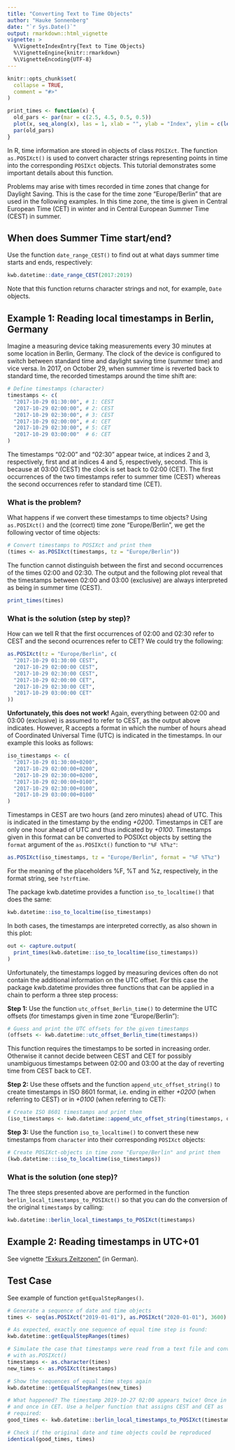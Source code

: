 ```yaml
---
title: "Converting Text to Time Objects"
author: "Hauke Sonnenberg"
date: "`r Sys.Date()`"
output: rmarkdown::html_vignette
vignette: >
  %\VignetteIndexEntry{Text to Time Objects}
  %\VignetteEngine{knitr::rmarkdown}
  %\VignetteEncoding{UTF-8}
---
```


```r
knitr::opts_chunk$set(
  collapse = TRUE,
  comment = "#>"
)

print_times <- function(x) {
  old_pars <- par(mar = c(2.5, 4.5, 0.5, 0.5))
  plot(x, seq_along(x), las = 1, xlab = "", ylab = "Index", ylim = c(length(x) + 0.4, 0.6))
  par(old_pars)
}
```

In R, time information are stored in objects of class `POSIXct`. The function
`as.POSIXct()` is used to convert character strings representing points in 
time into the corresponding `POSIXct` objects. This tutorial demonstrates
some important details about this function.

Problems may arise with times recorded in time zones that change for Daylight
Saving. This is the case for the time zone "Europe/Berlin" that are used in the
following examples. In this time zone, the time is given in Central European
Time (CET) in winter and in Central European Summer Time (CEST) in summer.

## When does Summer Time start/end?

Use the function `date_range_CEST()` to find out at what days summer time starts
and ends, respectively:

```r
kwb.datetime::date_range_CEST(2017:2019)
```
Note that this function returns character strings and not, for example, `Date`
objects.

## Example 1: Reading local timestamps in Berlin, Germany

Imagine a measuring device taking measurements every 30 minutes at some location
in Berlin, Germany. The clock of the device is configured to switch between
standard time and daylight saving time (summer time) and vice versa. In 2017, on
October 29, when summer time is reverted back to standard time, the recorded
timestamps around the time shift are:

```r
# Define timestamps (character)
timestamps <- c(
  "2017-10-29 01:30:00", # 1: CEST
  "2017-10-29 02:00:00", # 2: CEST
  "2017-10-29 02:30:00", # 3: CEST
  "2017-10-29 02:00:00", # 4: CET
  "2017-10-29 02:30:00", # 5: CET
  "2017-10-29 03:00:00"  # 6: CET
)
```

The timestamps "02:00" and "02:30" appear twice, at indices 2 and 3,
respectively, first and at indices 4 and 5, respectively, second. This is
because at 03:00 (CEST) the clock is set back to 02:00 (CET). The first
occurrences of the two timestamps refer to summer time (CEST) whereas the second
occurrences refer to standard time (CET).

### What is the problem?

What happens if we convert these timestamps to time objects? Using 
`as.POSIXct()` and the (correct) time zone "Europe/Berlin", we get the following
vector of time objects:

```r
# Convert timestamps to POSIXct and print them
(times <- as.POSIXct(timestamps, tz = "Europe/Berlin"))
``` 
The function cannot distinguish between the first and second occurrences of the
times 02:00 and  02:30. The output and the following plot reveal that the
timestamps between 02:00 and 03:00 (exclusive) are always interpreted as being
in summer time (CEST).

```r
print_times(times)
```

### What is the solution (step by step)?

How can we tell R that the first occurrences of 02:00 and 02:30 refer to CEST
and the second ocurrences refer to CET? We could try the following:

```r
as.POSIXct(tz = "Europe/Berlin", c(
  "2017-10-29 01:30:00 CEST",
  "2017-10-29 02:00:00 CEST",
  "2017-10-29 02:30:00 CEST",
  "2017-10-29 02:00:00 CET",
  "2017-10-29 02:30:00 CET",
  "2017-10-29 03:00:00 CET"
))
```

**Unfortunately, this does not work!** Again, everything between 02:00 and 03:00
(exclusive) is assumed to refer to CEST, as the output above indicates. However,
R accepts a format in which the number of hours ahead of Coordinated Universal
Time (UTC) is indicated in the timestamps. In our example this looks as follows:

```r
iso_timestamps <- c(
  "2017-10-29 01:30:00+0200",
  "2017-10-29 02:00:00+0200",
  "2017-10-29 02:30:00+0200",
  "2017-10-29 02:00:00+0100",
  "2017-10-29 02:30:00+0100",
  "2017-10-29 03:00:00+0100"
)
```

Timestamps in CEST are two hours (and zero minutes) ahead of UTC. This is 
indicated in the timestamp by the ending *+0200*. Timestamps in CET are only one 
hour ahead of UTC and thus indicated by *+0100*. Timestamps given in this format 
can be converted to POSIXct objects by setting the `format` argument of the 
`as.POSIXct()` function to `"%F %T%z"`:

```r
as.POSIXct(iso_timestamps, tz = "Europe/Berlin", format = "%F %T%z")
```

For the meaning of the placeholders %F, %T and %z, respectively, in the
format string, see `?strftime`. 

The package kwb.datetime provides a function `iso_to_localtime()` that does
the same:

```r
kwb.datetime::iso_to_localtime(iso_timestamps)
```

In both cases, the timestamps are interpreted correctly, as also shown in this 
plot:

```r
out <- capture.output(
  print_times(kwb.datetime::iso_to_localtime(iso_timestamps))
)
```

Unfortunately, the timestamps logged by measuring devices often do not contain
the additional information on the UTC offset. For this case the package
kwb.datetime provides three functions that can be applied in a chain to perform
a three step process:

**Step 1:** Use the function `utc_offset_Berlin_time()` to determine the UTC 
offsets (for timestamps given in time zone "Europe/Berlin"):

```r
# Guess and print the UTC offsets for the given timestamps
(offsets <- kwb.datetime::utc_offset_Berlin_time(timestamps))
```

This function requires the timestamps to be sorted in increasing order. 
Otherwise it cannot decide between CEST and CET for possibly unambiguous 
timestamps between 02:00 and 03:00 at the day of reverting time from CEST back
to CET.

**Step 2:** Use these offsets and the function `append_utc_offset_string()` to 
create timestamps in ISO 8601 format, i.e. ending in either *+0200* (when 
referring to CEST) or in *+0100* (when referring to CET):

```r
# Create ISO 8601 timestamps and print them
(iso_timestamps <- kwb.datetime::append_utc_offset_string(timestamps, offsets))
```

**Step 3:** Use the function `iso_to_localtime()` to convert these new 
timestamps from `character` into their corresponding `POSIXct` objects:

```r
# Create POSIXct-objects in time zone "Europe/Berlin" and print them
(kwb.datetime:::iso_to_localtime(iso_timestamps))
```

### What is the solution (one step)?

The three steps presented above are performed in the function
`berlin_local_timestamps_to_POSIXct()` so that you can do the conversion of the
original `timestamps` by calling:

```r
kwb.datetime::berlin_local_timestamps_to_POSIXct(timestamps)
```

## Example 2: Reading timestamps in UTC+01

See vignette ["Exkurs Zeitzonen"](timezones.html) (in German).

## Test Case

See example of function `getEqualStepRanges()`.

```r
# Generate a sequence of date and time objects
times <- seq(as.POSIXct("2019-01-01"), as.POSIXct("2020-01-01"), 3600)

# As expected, exactly one sequence of equal time step is found:
kwb.datetime::getEqualStepRanges(times)

# Simulate the case that timestamps were read from a text file and converted
# with as.POSIXct()
timestamps <- as.character(times)
new_times <- as.POSIXct(timestamps)

# Show the sequences of equal time steps again
kwb.datetime::getEqualStepRanges(new_times)

# What happened? The timestamp 2019-10-27 02:00 appears twice! Once in CEST
# and once in CET. Use a helper function that assigns CEST and CET as
# required:
good_times <- kwb.datetime::berlin_local_timestamps_to_POSIXct(timestamps)

# Check if the original date and time objects could be reproduced
identical(good_times, times)
```
